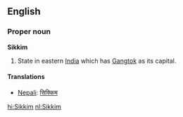 ==English==
===Proper noun===
'''Sikkim'''

#State in eastern [[India]] which has [[Gangtok]] as its capital.

====Translations====
*[[Nepali]]: [[सिक्किम]]

[[hi:Sikkim]]
[[nl:Sikkim]]